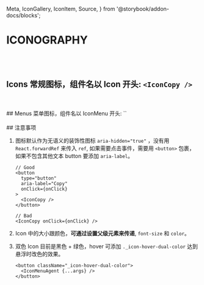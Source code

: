   Meta,
  IconGallery,
  IconItem,
  Source,
} from '@storybook/addon-docs/blocks';


<Meta title="Iconography" />

# ICONOGRAPHY

<br />
<br />

## Icons 常规图标，组件名以 Icon 开头: `<IconCopy />`

<IconGallery>
  <IconItem name="Copy">
    <IconCopy />
  </IconItem>
  <IconItem name="Like">
    <IconLike />
  </IconItem>
  <IconItem name="Dislike">
    <IconDislike />
  </IconItem>
</IconGallery>

<br />
<br />
## Menus 菜单图标，组件名以 IconMenu 开头: `<IconMenuAgent />`

<IconGallery>
  <IconItem name="Agent">
    <IconMenuAgent />
  </IconItem>
  <IconItem name="Credential">
    <IconMenuCredential />
  </IconItem>
  <IconItem name="Dashboard">
    <IconMenuDashboard />
  </IconItem>
  <IconItem name="Home">
    <IconMenuHome />
  </IconItem>
  <IconItem name="Integration">
    <IconMenuIntegration />
  </IconItem>
  <IconItem name="Log">
    <IconMenuLog />
  </IconItem>
  <IconItem name="Plan">
    <IconMenuPlan />
  </IconItem>
  <IconItem name="Template">
    <IconMenuTemplate />
  </IconItem>
  <IconItem name="Workflow">
    <IconMenuWorkflow />
  </IconItem>
</IconGallery>

<br />
<br />
## 注意事项

1. 图标默认作为无语义的装饰性图标 `aria-hidden="true"` ，没有用 `React.forwardRef` 来传入 `ref`, 如果需要点击事件，需要用 `<button>` 包裹，如果不包含其他文本 button 要添加 `aria-label`。

   ```tsx
   // Good
   <button
     type="button"
     aria-label="Copy"
     onClick={onClick}
   >
     <IconCopy />
   </button>

   // Bad
   <IconCopy onClick={onClick} />
   ```

2. Icon 中的大小跟颜色，**可通过设置父级元素来传递**, `font-size` 和 `color`。
3. 双色 Icon 目前是黑色 + 绿色，hover 可添加 `._icon-hover-dual-color` 达到悬浮时改色的效果。

   ```tsx
   <button className="_icon-hover-dual-color">
     <IconMenuAgent {...args} />
   </button>
   ```

```

```
